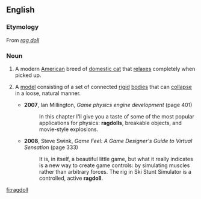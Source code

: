 ==English==

===Etymology===
From ''[[rag doll]]''

===Noun===
{{wikipedia}}
{{en-noun}}

# A modern [[American]] breed of [[domestic cat]] that [[relax]]es completely when picked up.
# {{context|computer graphics|video games}} A [[model]] consisting of a set of connected [[rigid]] [[body|bodies]] that can [[collapse]] in a loose, natural manner.
#* '''2007''', Ian Millington, ''Game physics engine development'' (page 401)
#*: In this chapter I'll give you a taste of some of the most popular applications for physics: '''ragdolls''', breakable objects, and movie-style explosions.
#* '''2008''', Steve Swink, ''Game Feel: A Game Designer's Guide to Virtual Sensation'' (page 333)
#*: It is, in itself, a beautiful little game, but what it really indicates is a new way to create game controls: by simulating muscles rather than arbitrary forces. The rig in Ski Stunt Simulator is a controlled, active '''ragdoll'''.

[[fi:ragdoll]]
